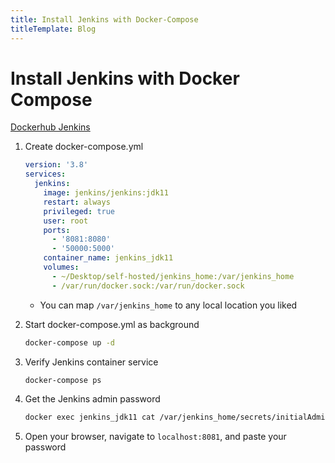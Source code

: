 ```yaml
---
title: Install Jenkins with Docker-Compose
titleTemplate: Blog
---
```



# Install Jenkins with Docker Compose

[Dockerhub Jenkins](https://hub.docker.com/r/jenkins/jenkins)

1. Create docker-compose.yml

   ```yaml filename="docker-compose.yml"
   version: '3.8'
   services:
     jenkins:
       image: jenkins/jenkins:jdk11
       restart: always
       privileged: true
       user: root
       ports:
         - '8081:8080'
         - '50000:5000'
       container_name: jenkins_jdk11
       volumes:
         - ~/Desktop/self-hosted/jenkins_home:/var/jenkins_home
         - /var/run/docker.sock:/var/run/docker.sock
   ```

   - You can map `/var/jenkins_home` to any local location you liked

2. Start docker-compose.yml as background

   ```bash
   docker-compose up -d
   ```

3. Verify Jenkins container service

   ```bash
   docker-compose ps
   ```

4. Get the Jenkins admin password

   ```bash
   docker exec jenkins_jdk11 cat /var/jenkins_home/secrets/initialAdminPassword
   ```

5. Open your browser, navigate to `localhost:8081`, and paste your password

<Comments />